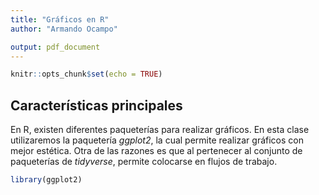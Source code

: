 ```yaml
---
title: "Gráficos en R"
author: "Armando Ocampo"

output: pdf_document
---
```


```r
knitr::opts_chunk$set(echo = TRUE)
```

## Características principales

En R, existen diferentes paqueterías para realizar gráficos. En esta clase utilizaremos la paquetería *ggplot2*, la cual permite realizar gráficos con mejor estética. Otra de las razones es que al pertenecer al conjunto de paqueterías de *tidyverse*, permite colocarse en flujos de trabajo.

```r
library(ggplot2)
```

